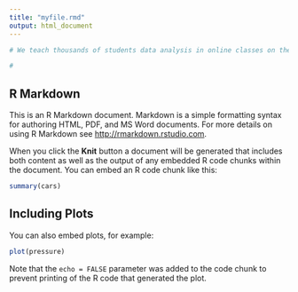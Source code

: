 ```yaml
---
title: "myfile.rmd"
output: html_document
---
```


```r

# We teach thousands of students data analysis in online classes on the Coursera platform. Each of these classes includes a final project. Collect the write-ups people use for the Getting and Cleaning Data project and summarize the main sources of variation in how people complete the project.

# 


```

## R Markdown

This is an R Markdown document. Markdown is a simple formatting syntax for authoring HTML, PDF, and MS Word documents. For more details on using R Markdown see <http://rmarkdown.rstudio.com>.

When you click the **Knit** button a document will be generated that includes both content as well as the output of any embedded R code chunks within the document. You can embed an R code chunk like this:

```r
summary(cars)
```

## Including Plots

You can also embed plots, for example:

```r
plot(pressure)
```

Note that the `echo = FALSE` parameter was added to the code chunk to prevent printing of the R code that generated the plot.
